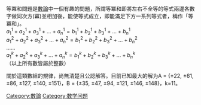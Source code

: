{{unreferenced|time=2018-05-25T01:18:07+00:00}}
等冪和問題是[[數論|數論]]中一個有趣的問題，所謂等冪和即將左右不全等的等式兩邊各數字做同次方(冪)並相加後，能使等式成立，即能滿足下方一系列等式者，稱作「等冪和」。<br>
<math>a_1^1 + a_2^1 + a_3^1 + ... + a_n^1 = b_1^1 + b_2^1 + b_3^1 + ... + b_n^1 </math><br>
<math>a_1^2 + a_2^2 + a_3^2 + ... + a_n^2 = b_1^2 + b_2^2 + b_3^2 + ... + b_n^2 </math><br>
……<br>
<math>a_1^k + a_2^k + a_3^k + ... + a_n^k = b_1^k + b_2^k + b_3^k + ... + b_n^k </math><br>

（以上所有數皆屬於整數）

關於這類數組的規律，尚無清楚且公認解答。目前已知最大的解为A = {±22, ±61, ±86, ±127, ±140, ±151}，B = {±35, ±47, ±94, ±121, ±146, ±148}，k=11。



{{numtheory-stub}}
[[Category:數論|Category:數論]]
[[Category:数学问题|Category:数学问题]]
